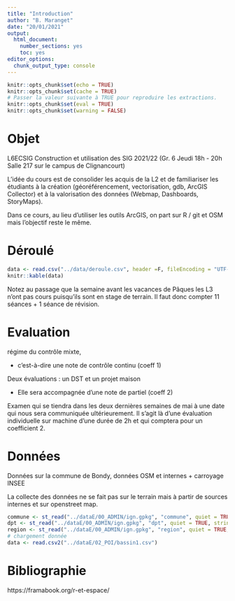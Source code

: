 ```yaml
---
title: "Introduction"
author: "B. Maranget"
date: "20/01/2021"
output: 
  html_document: 
    number_sections: yes
    toc: yes
editor_options: 
  chunk_output_type: console
---
```



```r
knitr::opts_chunk$set(echo = TRUE)
knitr::opts_chunk$set(cache = TRUE)
# Passer la valeur suivante à TRUE pour reproduire les extractions.
knitr::opts_chunk$set(eval = TRUE)
knitr::opts_chunk$set(warning = FALSE)
```

# Objet

L6ECSIG Construction et utilisation des SIG 2021/22
 (Gr. 6 Jeudi 18h - 20h Salle 217 sur le campus de Clignancourt)
 
  L'idée du cours est de consolider les acquis de la L2 et de familiariser les étudiants à la création (géoréférencement, vectorisation, gdb, ArcGIS Collector) et à la valorisation des données (Webmap, Dashboards, StoryMaps).

Dans ce cours, au lieu d'utiliser les outils ArcGIS, on part sur R / git et OSM mais l'objectif reste le même.

# Déroulé

```r
data <- read.csv("../data/deroule.csv", header =F, fileEncoding = "UTF-8")
knitr::kable(data)
```

Notez au passage que la semaine avant les vacances de Pâques les L3 n'ont pas cours puisqu'ils sont en stage de terrain. Il faut donc compter 11 séances + 1 séance de révision.


# Evaluation

régime du contrôle mixte, 

- c'est-à-dire une note de contrôle continu (coeff 1)

Deux évaluations : un DST et un projet maison 

- Elle sera accompagnée d'une note de partiel (coeff 2)

Examen qui se tiendra dans les deux dernières semaines de mai à une date qui nous sera communiquée ultérieurement. Il s'agit là d'une évaluation individuelle sur machine d'une durée de 2h et qui comptera pour un coefficient 2.


# Données

Données sur la commune de Bondy, données OSM et internes + carroyage INSEE

La collecte des données ne se fait pas sur le terrain mais à partir de sources internes et sur openstreet map.



```r
commune <- st_read("../dataE/00_ADMIN/ign.gpkg", "commune", quiet = TRUE,stringsAsFactors = F)
dpt <- st_read("../dataE/00_ADMIN/ign.gpkg", "dpt", quiet = TRUE, stringsAsFactors = F)
region <- st_read("../dataE/00_ADMIN/ign.gpkg", "region", quiet = TRUE, stringsAsFactors = F)
# chargement donnée
data <- read.csv2("../dataE/02_POI/bassin1.csv")

```

# Bibliographie

https://framabook.org/r-et-espace/


